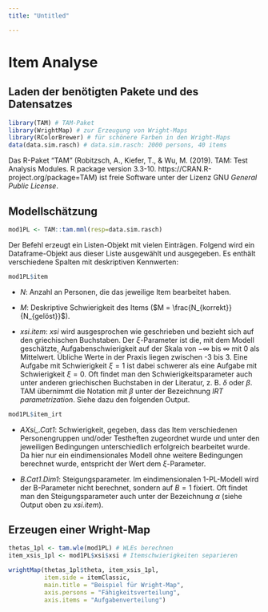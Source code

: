 ```yaml
---
title: "Untitled"

---
```


# Item Analyse
## Laden der benötigten Pakete und des Datensatzes

```r
library(TAM) # TAM-Paket
library(WrightMap) # zur Erzeugung von Wright-Maps
library(RColorBrewer) # für schönere Farben in den Wright-Maps
data(data.sim.rasch) # data.sim.rasch: 2000 persons, 40 items
```

Das R-Paket "TAM" (Robitzsch, A., Kiefer, T., & Wu, M. (2019). TAM: Test Analysis Modules. R package version 3.3-10.
  https://CRAN.R-project.org/package=TAM) ist freie Software unter der Lizenz GNU *General Public License*.
  
## Modellschätzung

```r
mod1PL <- TAM::tam.mml(resp=data.sim.rasch)
```

Der Befehl erzeugt ein Listen-Objekt mit vielen Einträgen. Folgend wird ein Dataframe-Objekt aus dieser Liste ausgewählt und ausgegeben. Es enthält verschiedene Spalten mit deskriptiven Kennwerten:

```r
mod1PL$item
```

- *N*: Anzahl an Personen, die das jeweilige Item bearbeitet haben.

- *M*: Deskriptive Schwierigkeit des Items ($M = \frac{N_{korrekt}}{N_{gelöst}}$).

- *xsi.item*: *xsi* wird ausgesprochen wie geschrieben und bezieht sich auf den griechischen Buchstaben. Der $\xi$-Parameter ist die, mit dem Modell geschätzte, Aufgabenschwierigkeit auf der Skala von $-\infty$ bis $\infty$ mit 0 als Mittelwert. Übliche Werte in der Praxis liegen zwischen -3 bis 3. Eine Aufgabe mit Schwierigkeit $\xi=1$ ist dabei schwerer als eine Aufgabe mit Schwierigkeit $\xi=0$. Oft findet man den Schwierigkeitsparameter auch unter anderen griechischen Buchstaben in der Literatur, z. B. $\delta$ oder $\beta$. TAM übernimmt die Notation mit $\beta$ unter der Bezeichnung *IRT parametrization*. Siehe dazu den folgenden Output.

```r
mod1PL$item_irt
```


- *AXsi_.Cat1*: Schwierigkeit, gegeben, dass das Item verschiedenen Personengruppen und/oder Testheften zugeordnet wurde und unter den jeweiligen Bedingungen unterschiedlich erfolgreich bearbeitet wurde. Da hier nur ein eindimensionales Modell ohne weitere Bedingungen berechnet wurde, entspricht der Wert dem $\xi$-Parameter.

- *B.Cat1.Dim1*: Steigungsparameter. Im eindimensionalen 1-PL-Modell wird der B-Parameter nicht berechnet, sondern auf $B=1$ fixiert. Oft findet man den Steigungsparameter auch unter der Bezeichnung $\alpha$ (siehe Output oben zu *xsi.item*).

## Erzeugen einer Wright-Map

```r
thetas_1pl <- tam.wle(mod1PL) # WLEs berechnen
item_xsis_1pl <- mod1PL$xsi$xsi # Itemschwierigkeiten separieren

wrightMap(thetas_1pl$theta, item_xsis_1pl, 
          item.side = itemClassic,
          main.title = "Beispiel für Wright-Map",
          axis.persons = "Fähigkeitsverteilung",
          axis.items = "Aufgabenverteilung")
```



